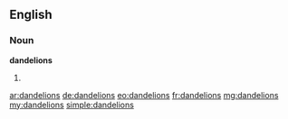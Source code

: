 ==English==

===Noun===
'''dandelions'''

# {{plural of|dandelion}}

[[ar:dandelions]]
[[de:dandelions]]
[[eo:dandelions]]
[[fr:dandelions]]
[[mg:dandelions]]
[[my:dandelions]]
[[simple:dandelions]]